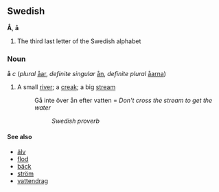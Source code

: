 ==Swedish==
'''Å''', '''å'''

#The third last letter of the Swedish alphabet


===Noun===
'''å''' ''c'' (''plural'' [[åar]], ''definite singular'' [[ån]], ''definite plural'' [[åarna]])

# A small [[river]]; a [[creak]]; a big [[stream]]
#: Gå inte över ån efter vatten = ''Don't cross the stream to get the water'' 
#::''Swedish proverb''

====See also====
*[[älv]]
*[[flod]]
*[[bäck]]
*[[ström]]
*[[vattendrag]]